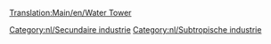 [[Translation:Main/en/Water Tower]]{{en/-}}
{{nl/Industrieën|image=Water_tower.gif
|name=Watertoren
|climates=[[Main/en/Klimaat/Nl#Subtropisch|Subtropisch]]
|accepts=[[Main/nl/Water|Water]]
|produces=Niets
|notes=Niet aanwezig in [[Main/nl/Klimaat|klimaten]].
Kan allen worden gebouwd in plaatsen in woestijngebied.
}}

{{nl/Navbox Industrieën}}
[[Category:nl/Secundaire industrie]]
[[Category:nl/Subtropische industrie]]